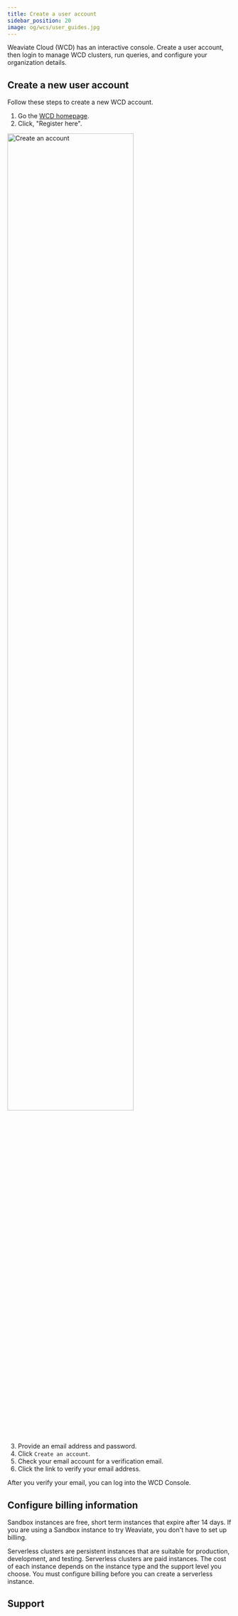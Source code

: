 ```yaml
---
title: Create a user account
sidebar_position: 20
image: og/wcs/user_guides.jpg
---
```



Weaviate Cloud (WCD) has an interactive console. Create a user account, then login to manage WCD clusters, run queries, and configure your organization details.

## Create a new user account

Follow these steps to create a new WCD account.

1. Go the [WCD homepage](https://console.weaviate.cloud).
1. Click, "Register here".

<img src={LandingRegister} width="75%" alt="Create an account"/>

3. Provide an email address and password.
1. Click `Create an account`.
1. Check your email account for a verification email.
1. Click the link to verify your email address.

After you verify your email, you can log into the WCD Console.

## Configure billing information

Sandbox instances are free, short term instances that expire after 14 days. If you are using a Sandbox instance to try Weaviate, you don't have to set up billing.

Serverless clusters are persistent instances that are suitable for production, development, and testing. Serverless clusters are paid instances. The cost of each instance depends on the instance type and the support level you choose. You must configure billing before you can create a serverless instance.

## Support


<SupportAndTrouble />